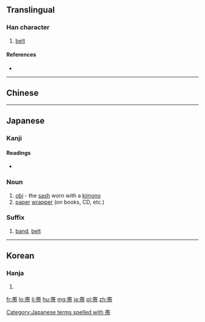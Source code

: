 {{also|帶}}

==Translingual==
{{Han simplified forms|帶|帯|带}}

===Han character===
{{Han char|rn=50|rad=巾|as=07|sn=10|four=|canj=TJBLB,XTJBL|ids=⿳丗冖巾}}

# [[belt]]

====References====
* {{Han ref|kx=0332.121|dkj=08929|dj=0638.100|hdz=10739.120|uh=5E2F|ud=24111}}

----

==Chinese==
{{zh-see|帶|v}}

----

==Japanese==

===Kanji===
{{ja-kanji|grade=4|rs=巾07}}

====Readings====
* {{ja-readings|on=[[たい]] (tai)|kun=[[おび]] (obi), [[おびる]] (obiru)}}

===Noun===
{{ja-noun|おび}}

# [[obi]] - the [[sash]] worn with a [[kimono]]
# [[paper]] [[wrapper]] (on books, CD, etc.)

===Suffix===
{{ja-pos|たい|suffix}}
# [[band]], [[belt]]

[[Category:Japanese terms spelled with 帯]]

----

==Korean==

===Hanja===
{{ko-hanja|hangeul=대|rv=dae|mr=tae}}

# {{defn|lang=ko|sort=巾07}}

[[fr:帯]]
[[lo:帯]]
[[li:帯]]
[[hu:帯]]
[[mg:帯]]
[[ja:帯]]
[[pl:帯]]
[[zh:帯]]